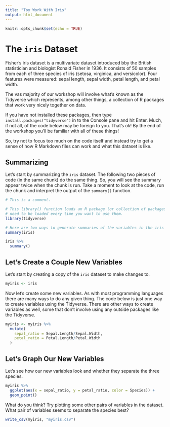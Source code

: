```yaml
---
title: "Toy Work With Iris"
output: html_document
---
```


```r
knitr::opts_chunk$set(echo = TRUE)
```

# The `iris` Dataset

Fisher's iris dataset is a multivariate dataset introduced bby the British statistician and biologist Ronald Fisher in 1936. It consists of 50 samples from each of three species of iris (setosa, virginica, and versicolor). Four features were measured: sepal length, sepal width, petal length, and petal width.

The vas majority of our workshop will involve what's known as the Tidyverse which represents, among other things, a collection of R packages that work very nicely together on data.

If you have not installed these packages, then type `install.packages("tidyverse")` in to the Console pane and hit Enter. Much, if not all, of the code below may be foreign to you. That's ok! By the end of the workshop you'll be familiar with all of these things! 

So, try not to focus too much on the code itself and instead try to get a sense of how R Markdown files can work and what this dataset is like.

## Summarizing

Let's start by summarizing the `iris` dataset. The following two pieces of code (in the same chunk) do the same thing. So, you will see the summary appear twice when the chunk is run. Take a moment to look at the code, run the chunk and interpret the output of the `summary()` function.

```r
# This is a comment.

# This library() function loads an R package (or collection of packages in this case). Packages need only be installed once, but
# need to be loaded every time you want to use them.
library(tidyverse)

# Here are two ways to generate summaries of the variables in the iris dataset
summary(iris)

iris %>%
  summary()
```

## Let's Create a Couple New Variables

Let's start by creating a copy of the `iris` dataset to make changes to.

```r
myiris <- iris
```

Now let's create some new variables. As with most programming languages there are many ways to do any given thing. The code below is just one way to create variables using the Tidyverse. There are other ways to create variables as well, some that don't involve using any outside packages like the Tidyverse.

```r
myiris <- myiris %>%
  mutate(
    sepal_ratio = Sepal.Length/Sepal.Width,
    petal_ratio = Petal.Length/Petal.Width
  )
```

## Let's Graph Our New Variables

Let's see how our new variables look and whether they separate the three species.

```r
myiris %>%
  ggplot(aes(x = sepal_ratio, y = petal_ratio, color = Species)) +
  geom_point()
```

What do you think? Try plotting some other pairs of variables in the dataset. What pair of variables seems to separate the species best?

```r
write_csv(myiris, "myiris.csv")
```
